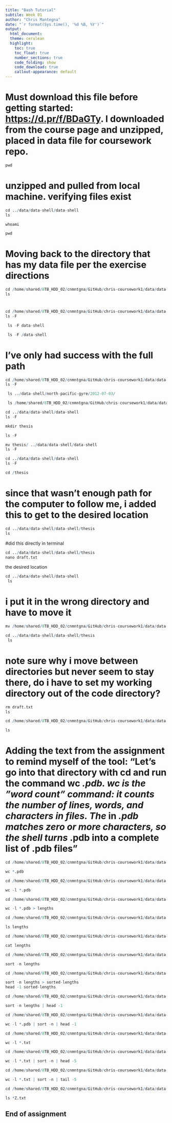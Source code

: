 ```yaml
---
title: "Bash Tutorial"
subtile: Week 01
author: "Chris Mantegna"
date: "`r format(Sys.time(), '%d %B, %Y')`"
output: 
  html_document:
  theme: cerulean
  highlight: 
    toc: true
    toc_float: true
    number_sections: true
    code_folding: show
    code_download: true
    callout-appearance: default
---
```


# Must download this file before getting started: <https://d.pr/f/BDaGTy>. I downloaded from the course page and unzipped, placed in data file for coursework repo.

```r

pwd 

```

# unzipped and pulled from local machine. verifying files exist

```r

cd ../data/data-shell/data-shell
ls

```

```r

whoami

```

```r

pwd

```

# Moving back to the directory that has my data file per the exercise directions

```r

cd /home/shared/8TB_HDD_02/cnmntgna/GitHub/chris-coursework1/data/data-shell/data-shell
ls

```

# 

```r

cd /home/shared/8TB_HDD_02/cnmntgna/GitHub/chris-coursework1/data/data-shell/data-shell
ls -F

```

```r

 ls -F data-shell

```

```r

 ls -F /data-shell

```

# I've only had success with the full path

```r

cd /home/shared/8TB_HDD_02/cnmntgna/GitHub/chris-coursework1/data/data-shell/data-shell
ls -F

```

```r

 ls ../data-shell/north-pacific-gyre/2012-07-03/

```

```r

 ls /home/shared/8TB_HDD_02/cnmntgna/GitHub/chris-coursework1/data/data-shell/data-shell/north-pacific-gyre/2012-07-03/

```

```r

cd ../data/data-shell/data-shell
ls -F

```

```r

mkdir thesis

```

```r

ls -F
```

```r

mv thesis/ ../data/data-shell/data-shell
ls -F

```

```r

cd ../data/data-shell/data-shell
ls -F

```

```r

cd /thesis

```

# since that wasn't enough path for the computer to follow me, i added this to get to the desired location

```r

cd ../data/data-shell/data-shell/thesis
ls

```

#did this directly in terminal

```r

cd ../data/data-shell/data-shell/thesis
nano draft.txt

```

the desired location

```r

cd ../data/data-shell/data-shell
 ls

```

# i put it in the wrong directory and have to move it

```r

mv /home/shared/8TB_HDD_02/cnmntgna/GitHub/chris-coursework1/data/data-shell/data-shell/draft.text ../data/data-shell/data-shell/thesis

```

```r

cd ../data/data-shell/data-shell/thesis
 ls

```

# note sure why i move between directories but never seem to stay there, do i have to set my working directory out of the code directory?

```r

rm draft.txt
ls

```

```r

cd /home/shared/8TB_HDD_02/cnmntgna/GitHub/chris-coursework1/data/data-shell/data-shell/molecules

ls 

```

# Adding the text from the assignment to remind myself of the tool: "Let's go into that directory with cd and run the command wc *.pdb. wc is the "word count" command: it counts the number of lines, words, and characters in files. The*  in *.pdb matches zero or more characters, so the shell turns* .pdb into a complete list of .pdb files"

```r

cd /home/shared/8TB_HDD_02/cnmntgna/GitHub/chris-coursework1/data/data-shell/data-shell/molecules

wc *.pdb

```

```r

cd /home/shared/8TB_HDD_02/cnmntgna/GitHub/chris-coursework1/data/data-shell/data-shell/molecules

wc -l *.pdb

```

```r

cd /home/shared/8TB_HDD_02/cnmntgna/GitHub/chris-coursework1/data/data-shell/data-shell/molecules

wc -l *.pdb > lengths

```

```r
cd /home/shared/8TB_HDD_02/cnmntgna/GitHub/chris-coursework1/data/data-shell/data-shell/molecules

ls lengths

```

```r

cd /home/shared/8TB_HDD_02/cnmntgna/GitHub/chris-coursework1/data/data-shell/data-shell/molecules

cat lengths

```

```r

cd /home/shared/8TB_HDD_02/cnmntgna/GitHub/chris-coursework1/data/data-shell/data-shell/molecules

sort -n lengths

```

```r

cd /home/shared/8TB_HDD_02/cnmntgna/GitHub/chris-coursework1/data/data-shell/data-shell/molecules

sort -n lengths > sorted-lengths
head -1 sorted-lengths

```

```r

cd /home/shared/8TB_HDD_02/cnmntgna/GitHub/chris-coursework1/data/data-shell/data-shell/molecules

sort -n lengths | head -1

```

```r

cd /home/shared/8TB_HDD_02/cnmntgna/GitHub/chris-coursework1/data/data-shell/data-shell/molecules

wc -l *.pdb | sort -n | head -1

```

```r

cd /home/shared/8TB_HDD_02/cnmntgna/GitHub/chris-coursework1/data/data-shell/data-shell/north-pacific-gyre/2012-07-03

wc -l *.txt

```

```r

cd /home/shared/8TB_HDD_02/cnmntgna/GitHub/chris-coursework1/data/data-shell/data-shell/north-pacific-gyre/2012-07-03

wc -l *.txt | sort -n | head -5

```

```r

cd /home/shared/8TB_HDD_02/cnmntgna/GitHub/chris-coursework1/data/data-shell/data-shell/north-pacific-gyre/2012-07-03

wc -l *.txt | sort -n | tail -5

```

```r

cd /home/shared/8TB_HDD_02/cnmntgna/GitHub/chris-coursework1/data/data-shell/data-shell/north-pacific-gyre/2012-07-03

ls *Z.txt

```
## End of assignment


